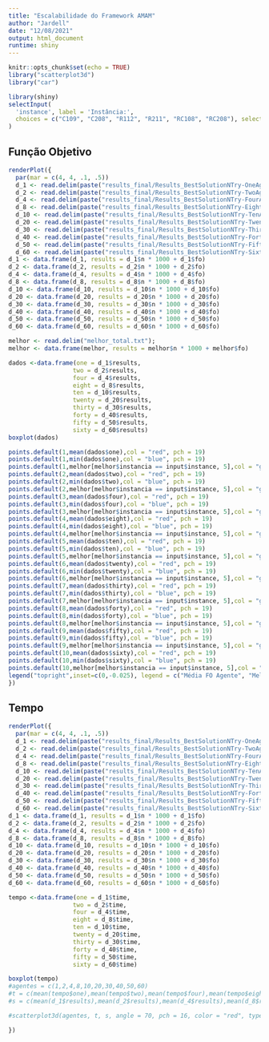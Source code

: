 ```yaml
---
title: "Escalabilidade do Framework AMAM"
author: "Jardell"
date: "12/08/2021"
output: html_document
runtime: shiny
---
```


```r
knitr::opts_chunk$set(echo = TRUE)
library("scatterplot3d")
library("car")
```



```r
library(shiny)
selectInput(
  'instance', label = 'Instância:',
  choices = c("C109", "C208", "R112", "R211", "RC108", "RC208"), selected = "C101"
)
```
## Função Objetivo

```r
renderPlot({
  par(mar = c(4, 4, .1, .5))
  d_1 <- read.delim(paste("results_final/Results_BestSolutionNTry-OneAgent-30-",input$instance,"-.txt", sep = ""))
  d_2 <- read.delim(paste("results_final/Results_BestSolutionNTry-TwoAgent-30-",input$instance,"-.txt", sep = ""))
  d_4 <- read.delim(paste("results_final/Results_BestSolutionNTry-FourAgent-30-",input$instance,"-.txt", sep = ""))
  d_8 <- read.delim(paste("results_final/Results_BestSolutionNTry-EightAgent-30-",input$instance,"-.txt", sep = ""))
  d_10 <- read.delim(paste("results_final/Results_BestSolutionNTry-TenAgent-30-",input$instance,"-.txt", sep = ""))
  d_20 <- read.delim(paste("results_final/Results_BestSolutionNTry-TwentyAgent-30-",input$instance,"-.txt", sep = ""))
  d_30 <- read.delim(paste("results_final/Results_BestSolutionNTry-ThirtyAgent-30-",input$instance,"-.txt", sep = ""))
  d_40 <- read.delim(paste("results_final/Results_BestSolutionNTry-FortyAgent-30-",input$instance,"-.txt", sep = ""))
  d_50 <- read.delim(paste("results_final/Results_BestSolutionNTry-FiftyAgent-30-",input$instance,"-.txt", sep = ""))
  d_60 <- read.delim(paste("results_final/Results_BestSolutionNTry-SixtyAgent-30-",input$instance,"-.txt", sep = ""))
d_1 <- data.frame(d_1, results = d_1$n * 1000 + d_1$fo)
d_2 <- data.frame(d_2, results = d_2$n * 1000 + d_2$fo)
d_4 <- data.frame(d_4, results = d_4$n * 1000 + d_4$fo)
d_8 <- data.frame(d_8, results = d_8$n * 1000 + d_8$fo)
d_10 <- data.frame(d_10, results = d_10$n * 1000 + d_10$fo)
d_20 <- data.frame(d_20, results = d_20$n * 1000 + d_20$fo)
d_30 <- data.frame(d_30, results = d_30$n * 1000 + d_30$fo)
d_40 <- data.frame(d_40, results = d_40$n * 1000 + d_40$fo)
d_50 <- data.frame(d_50, results = d_50$n * 1000 + d_50$fo)
d_60 <- data.frame(d_60, results = d_60$n * 1000 + d_60$fo)

melhor <- read.delim("melhor_total.txt");
melhor <- data.frame(melhor, results = melhor$n * 1000 + melhor$fo)

dados <-data.frame(one = d_1$results,
                  two = d_2$results,
                  four = d_4$results,
                  eight = d_8$results,
                  ten = d_10$results,
                  twenty = d_20$results,
                  thirty = d_30$results,
                  forty = d_40$results,
                  fifty = d_50$results,
                  sixty = d_60$results)
boxplot(dados)

points.default(1,mean(dados$one),col = "red", pch = 19)
points.default(1,min(dados$one),col = "blue", pch = 19)
points.default(1,melhor[melhor$instancia == input$instance, 5],col = "green", pch = 19)
points.default(2,mean(dados$two),col = "red", pch = 19)
points.default(2,min(dados$two),col = "blue", pch = 19)
points.default(2,melhor[melhor$instancia == input$instance, 5],col = "green", pch = 19)
points.default(3,mean(dados$four),col = "red", pch = 19)
points.default(3,min(dados$four),col = "blue", pch = 19)
points.default(3,melhor[melhor$instancia == input$instance, 5],col = "green", pch = 19)
points.default(4,mean(dados$eight),col = "red", pch = 19)
points.default(4,min(dados$eight),col = "blue", pch = 19)
points.default(4,melhor[melhor$instancia == input$instance, 5],col = "green", pch = 19)
points.default(5,mean(dados$ten),col = "red", pch = 19)
points.default(5,min(dados$ten),col = "blue", pch = 19)
points.default(5,melhor[melhor$instancia == input$instance, 5],col = "green", pch = 19)
points.default(6,mean(dados$twenty),col = "red", pch = 19)
points.default(6,min(dados$twenty),col = "blue", pch = 19)
points.default(6,melhor[melhor$instancia == input$instance, 5],col = "green", pch = 19)
points.default(7,mean(dados$thirty),col = "red", pch = 19)
points.default(7,min(dados$thirty),col = "blue", pch = 19)
points.default(7,melhor[melhor$instancia == input$instance, 5],col = "green", pch = 19)
points.default(8,mean(dados$forty),col = "red", pch = 19)
points.default(8,min(dados$forty),col = "blue", pch = 19)
points.default(8,melhor[melhor$instancia == input$instance, 5],col = "green", pch = 19)
points.default(9,mean(dados$fifty),col = "red", pch = 19)
points.default(9,min(dados$fifty),col = "blue", pch = 19)
points.default(9,melhor[melhor$instancia == input$instance, 5],col = "green", pch = 19)
points.default(10,mean(dados$sixty),col = "red", pch = 19)
points.default(10,min(dados$sixty),col = "blue", pch = 19)
points.default(10,melhor[melhor$instancia == input$instance, 5],col = "green", pch = 19)
legend("topright",inset=c(0,-0.025), legend = c("Média FO Agente", "Melhor FO Agente", "Melhor FO Literatura"), col=c("red", "blue", "green"), pch = 19, xpd=TRUE, horiz=TRUE, bty="n")
})
```

## Tempo

```r
renderPlot({
  par(mar = c(4, 4, .1, .5))
  d_1 <- read.delim(paste("results_final/Results_BestSolutionNTry-OneAgent-30-",input$instance,"-.txt", sep = ""))
  d_2 <- read.delim(paste("results_final/Results_BestSolutionNTry-TwoAgent-30-",input$instance,"-.txt", sep = ""))
  d_4 <- read.delim(paste("results_final/Results_BestSolutionNTry-FourAgent-30-",input$instance,"-.txt", sep = ""))
  d_8 <- read.delim(paste("results_final/Results_BestSolutionNTry-EightAgent-30-",input$instance,"-.txt", sep = ""))
  d_10 <- read.delim(paste("results_final/Results_BestSolutionNTry-TenAgent-30-",input$instance,"-.txt", sep = ""))
  d_20 <- read.delim(paste("results_final/Results_BestSolutionNTry-TwentyAgent-30-",input$instance,"-.txt", sep = ""))
  d_30 <- read.delim(paste("results_final/Results_BestSolutionNTry-ThirtyAgent-30-",input$instance,"-.txt", sep = ""))
  d_40 <- read.delim(paste("results_final/Results_BestSolutionNTry-FortyAgent-30-",input$instance,"-.txt", sep = ""))
  d_50 <- read.delim(paste("results_final/Results_BestSolutionNTry-FiftyAgent-30-",input$instance,"-.txt", sep = ""))
  d_60 <- read.delim(paste("results_final/Results_BestSolutionNTry-SixtyAgent-30-",input$instance,"-.txt", sep = ""))
d_1 <- data.frame(d_1, results = d_1$n * 1000 + d_1$fo)
d_2 <- data.frame(d_2, results = d_2$n * 1000 + d_2$fo)
d_4 <- data.frame(d_4, results = d_4$n * 1000 + d_4$fo)
d_8 <- data.frame(d_8, results = d_8$n * 1000 + d_8$fo)
d_10 <- data.frame(d_10, results = d_10$n * 1000 + d_10$fo)
d_20 <- data.frame(d_20, results = d_20$n * 1000 + d_20$fo)
d_30 <- data.frame(d_30, results = d_30$n * 1000 + d_30$fo)
d_40 <- data.frame(d_40, results = d_40$n * 1000 + d_40$fo)
d_50 <- data.frame(d_50, results = d_50$n * 1000 + d_50$fo)
d_60 <- data.frame(d_60, results = d_60$n * 1000 + d_60$fo)

tempo <-data.frame(one = d_1$time,
                  two = d_2$time,
                  four = d_4$time,
                  eight = d_8$time,
                  ten = d_10$time,
                  twenty = d_20$time,
                  thirty = d_30$time,
                  forty = d_40$time,
                  fifty = d_50$time,
                  sixty = d_60$time)

boxplot(tempo)
#agentes = c(1,2,4,8,10,20,30,40,50,60)
#t = c(mean(tempo$one),mean(tempo$two),mean(tempo$four),mean(tempo$eight),mean(tempo$ten),mean(tempo$twenty),mean(tempo$thirty),mean(tempo$forty),mean(tempo$fifty),mean(tempo$sixty))
#s = c(mean(d_1$results),mean(d_2$results),mean(d_4$results),mean(d_8$results),mean(d_10$results),mean(d_20$results),mean(d_30$results),mean(d_40$results),mean(d_50$results),mean(d_60$results))

#scatterplot3d(agentes, t, s, angle = 70, pch = 16, color = "red", type = "h")

})
```